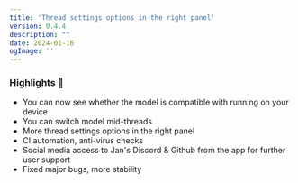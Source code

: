 ```yaml
---
title: 'Thread settings options in the right panel'
version: 0.4.4
description: ""
date: 2024-01-16
ogImage: ''
---
```



<ChangelogHeader/>

### Highlights 🎉

- You can now see whether the model is compatible with running on your device
- You can switch model mid-threads
- More thread settings options in the right panel
- CI automation, anti-virus checks
- Social media access to Jan's Discord & Github from the app for further user support
- Fixed major bugs, more stability